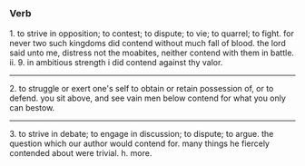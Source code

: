 =={{en}}==
===Verb===

1. to strive in opposition; to contest; to dispute; to vie; to quarrel; to fight. for never two such kingdoms did contend without much fall of blood. the lord said unto me, distress not the moabites, neither contend with them in battle. ii. 9. in ambitious strength i did contend against thy valor.

----

2. to struggle or exert one's self to obtain or retain possession of, or to defend. you sit above, and see vain men below contend for what you only can bestow.

----

3. to strive in debate; to engage in discussion; to dispute; to argue. the question which our author would contend for. many things he fiercely contended about were trivial. h. more.